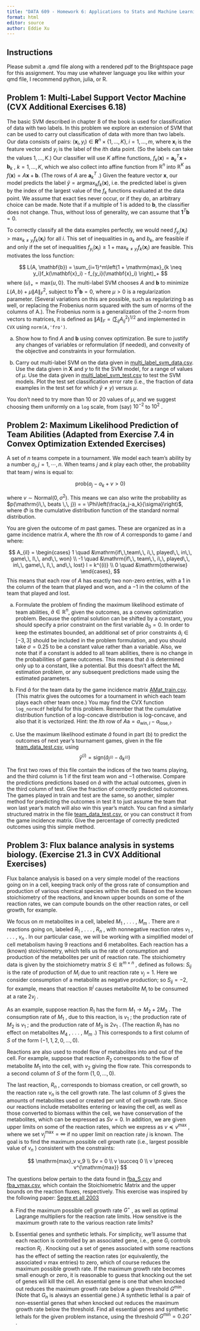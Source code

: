 ```yaml
---
title: "DATA 609 - Homework 6: Applications to Stats and Machine Learning"
format: html
editor: source
author: Eddie Xu
---
```



## Instructions

Please submit a .qmd file along with a rendered pdf to the Brightspace page for this assignment. You may use whatever language you like within your qmd file,
I recommend python, julia, or R. 


## Problem 1: Multi-Label Support Vector Machine (CVX Additional Exercises 6.18)

The basic SVM described in chapter 8 of the book is used for classification of data with two labels. In this problem we explore an extension of SVM that can be used to carry
out classification of data with more than two labels. Our data consists of pairs: 
$(\mathbf{x}_i , y_i ) \in \mathbf{R}^n \times
\{1, \dots , K\},\, i = 1, \dots , m$, where $\mathbf{x}_i$ is the feature vector and $y_i$ is the label of the $i$th data point. (So
the labels can take the values $1, \dots , K$.) Our classifier will use $K$ affine functions, $f_k(\mathbf{x}) = \mathbf{a}^T_k \mathbf{x} + \mathbf{b}_k$ ,
$k = 1, . . . , K$, which we also collect into affine function from $\mathbb{R}^n$ into $\mathbb{R}^K$ as $f(\mathbf{x}) = A\mathbf{x} + \mathbf{b}$. (The
rows of $A$ are $\mathbf{a}^T_k$ .) Given the feature vector $\mathbf{x}$, our model predicts the label $\hat{y} = \mathrm{argmax}_k f_k (\mathbf{x})$, i.e. the predicted label is given by the index of the largest value of the $f_k$ functions evaluated at the data point. We assume that
exact ties never occur, or if they do, an arbitrary choice can be made. Note that if a multiple of 1
is added to $\mathbf{b}$, the classifier does not change. Thus, without loss of generality, we can assume that
$\mathbf{1}^T \mathbf{b} = 0$.

To correctly classify all the data examples perfectly, we would need $f_{y_i} (\mathbf{x}_i ) > \mathrm{max}_{k\neq y_i} f_k (\mathbf{x}_i )$ for all $i$. This set of
inequalities in $a_k$ and $b_k$, are feasible if and only if the set of
inequalities $f_{y_i} (\mathbf{x}_i ) \geq 1 + \mathrm{max}_{k\neq y_i} f_k (\mathbf{x}_i )$ are feasible. This motivates the loss function:

$$
L(A, \mathbf{b}) = \sum_{i=1}^m\left(1 + \mathrm{max}_{k \neq y_i}f_k(\mathbf{x}_i) - f_{y_i}(\mathbf{x}_i)  \right)_+
$$
where $(u)_+ = \mathrm{max}\{u, 0\}$. The multi-label SVM chooses $A$ and $\mathbf{b}$ to minimize
$L(A, b) + \mu\|A\|_F^2,$
subject to $\mathbf{1}^T \mathbf{b} = 0$, where $\mu > 0$ is a regularization parameter. (Several variations on this are
possible, such as regularizing b as well, or replacing the Frobenius norm squared with the sum of
norms of the columns of A.). The Frobenius norm is a generalization of the $2$-norm from vectors to matrices, it is defined as $\|A\|_F = \left(\sum_{ij} A_{ij}^2\right)^{1/2}$ and implemented in `CVX` using `norm(A,'fro')`. 

(a) Show how to find $A$ and $\mathbf{b}$ using convex optimization. Be sure to justify any changes of
variables or reformulation (if needed), and convexity of the objective and constraints in your
formulation.


(b) Carry out multi-label SVM on the data given in [multi_label_svm_data.csv](https://github.com/georgehagstrom/DATA609Spring2025/blob/main/website/assignments/labs/labData/multi_label_svm_data.csv). Use the data
given in $\mathbf{X}$ and $y$ to fit the SVM model, for a range of values of $\mu$. Use the data given in [multi_label_svm_test.csv](https://github.com/georgehagstrom/DATA609Spring2025/blob/main/website/assignments/labs/labData/multi_label_svm_test.csv) to test the SVM models. Plot the
test set classification error rate (i.e., the fraction of data examples in the test set for which
$\hat{y} \neq y$) versus $\mu$.

You don’t need to try more than 10 or 20 values of $\mu$, and we suggest choosing them uniformly
on a `log` scale, from (say) $10^{−2}$ to $10^2$ .


## Problem 2: Maximum Likelihood Prediction of Team Abilities (Adapted from Exercise 7.4 in Convex Optimization Extended Exercises)

A set of $n$ teams compete in a tournament. We
model each team’s ability by a number $a_j,\, j = 1, \cdots , n$. When teams $j$ and $k$ play each
other, the probability that team $j$ wins is equal to:

$$
\mathrm{prob}(a_j − a_k + v > 0)
$$ 

where $v \sim \mathrm{Normal}(0, \sigma^2 )$. This means 
we can also write the probability as $p(\mathrm{i\,\, beats \,\, j}) =  = \Phi\left(\frac{a_j-a_k}{\sigma}\right)$, where $\Phi$ is the cumulative distribution function of 
the standard normal distribution.

You are given the outcome of $m$ past games. These are organized as in a game incidence matrix $A$, where the $l$th row of $A$ corresponds to game $l$ and where:

$$
A_{il} = \begin{cases} 1 \quad &\mathrm{if\,\,team\,\, i\,\, played\,\, in\,\, game\,\, l\,\, and\,\, won}  \\
-1 \quad &\mathrm{if\,\, team\,\, i\,\, played\,\, in\,\, game\,\, l\,\, and\,\, lost} l = k^{(i)} \\
0 \quad &\mathrm{otherwise}
\end{cases},
$$
This means that each row of $A$ has exactly two non-zero entries, with a $1$ in the column of the team that played and won, and a $-1$ in the column of the team
that played and lost.

(a) Formulate the problem of finding the maximum likelihood estimate of team abilities, $\hat{a} \in \mathbb{R}^n$,
given the outcomes, as a convex optimization problem. Because the optimal solution can be shifted by a constant, you should specify a prior constraint on the first variable $\hat{a}_0 = 0$. In order to keep the estimates bounded, an additional
set of prior constraints $\hat{a}_i \in [-3, 3]$ should be included in the problem formulation, and you should take $\sigma = 0.25$ to be a constant value rather than a variable. Also, we
note that if a constant is added to all team abilities, there is no change in the probabilities of
game outcomes. This means that $\hat{a}$ is determined only up to a constant, like a potential. But
this doesn’t affect the ML estimation problem, or any subsequent predictions made using the
estimated parameters.

(b) Find $\hat{a}$ for the team data by the game incidence matrix [AMat_train.csv](https://github.com/georgehagstrom/DATA609Spring2025/blob/main/website/assignments/labs/labData/AMat_train.csv). (This matrix gives the
outcomes for a tournament in which each team plays each other team once.) You may find
the CVX function `log_normcdf` helpful for this problem. Remember that the cumulative distribution function of a log-concave distribution is log-concave,
and also that it is vectorized. Hint: the $l$th row of $A\mathrm{a} = 
a_{\mathrm{win},l}-a_{\mathrm{lose},l}$. 

(c) Use the maximum likelihood estimate $\hat{a}$ found in part (b) to predict the outcomes of next
year’s tournament games, given in the file [team_data_test.csv](https://github.com/georgehagstrom/DATA609Spring2025/blob/main/website/assignments/labs/labData/team_data_test.csv), using 
$$
\hat{y}^{(i)} = \mathrm{sign}(\hat{a}_{j^{(i)}} − \hat{a}_{k^{(i)}})
$$ 

The first two rows of this file contain the indices of the two teams playing, and the third column is $1$ if the first team won and $-1$ otherwise.  Compare
the predictions predictions based on $\hat{a}$ with the actual outcomes, given in the third column of test. Give the
fraction of correctly predicted outcomes.
The games played in train and test are the same, so another, simpler method for predicting
the outcomes in test it to just assume the team that won last year’s match will also win this
year’s match. You can find a similarly structured matrix in the file [team_data_test.csv](https://github.com/georgehagstrom/DATA609Spring2025/blob/main/website/assignments/labs/labData/team_data_test.csv), or you can construct it from the game incidence matrix. Give the percentage of correctly predicted outcomes using this simple method.


## Problem 3: Flux balance analysis in systems biology. (Exercise 21.3 in CVX Additional Exercises)

Flux balance analysis is based on a very simple model of
the reactions going on in a cell, keeping track only of the gross rate of consumption and production
of various chemical species within the cell. Based on the known stoichiometry of the reactions, and
known upper bounds on some of the reaction rates, we can compute bounds on the other reaction
rates, or cell growth, for example.

We focus on $m$ metabolites in a cell, labeled $M_1$ , . . . , $M_m$ . There are $n$ reactions going on, labeled
$R_1$ , . . . , $R_n$ , with nonnegative reaction rates $v_1$ , . . . , $v_n$ . In our particular case, we will be working with a simplified model of cell metabolism having 9 reactions and 6 metabolites. Each reaction has a (known) stoichiometry,
which tells us the rate of consumption and production of the metabolites per unit of reaction rate.
The stoichiometry data is given by the stoichiometry matrix $S \in \mathbb{R}^{m\times n}$ , defined as follows: $S_{ij}$
is the rate of production of $M_i$ due to unit reaction rate $v_j = 1$. Here we consider consumption
of a metabolite as negative production; so $S_{ij} = −2$, for example, means that reaction $\mathbb{R}^j$ causes
metabolite $M_i$ to be consumed at a rate $2v_j$ .

As an example, suppose reaction $R_1$ has the form $M_1 \to M_2 + 2M_3$ . The consumption rate of $M_1$ ,
due to this reaction, is $v_1$ ; the production rate of $M_2$ is $v_1$ ; and the production rate of $M_3$ is $2v_1$ .
(The reaction $R_1$ has no effect on metabolites $M_4$ , . . . , $M_m$ .) This corresponds to a first column of
$S$ of the form $(−1, 1, 2, 0, \dots , 0)$.

Reactions are also used to model flow of metabolites into and out of the cell. For example, suppose
that reaction $R_2$ corresponds to the flow of metabolite $M_1$ into the cell, with $v_2$ giving the flow
rate. This corresponds to a second column of $S$ of the form $(1, 0, . . . , 0)$.

The last reaction, $R_n$ , corresponds to biomass creation, or cell growth, so the reaction rate $v_n$ is
the cell growth rate. The last column of $S$ gives the amounts of metabolites used or created per
unit of cell growth rate.
Since our reactions include metabolites entering or leaving the cell, as well as those converted
to biomass within the cell, we have conservation of the metabolites, which can be expressed as
$Sv = 0$. In addition, we are given upper limits on some of the reaction rates, which we express as
$v \preceq v^{\mathrm{max}}$ , where we set $v_{j}^{\mathrm{max}} = \infty$ if no upper limit on reaction rate $j$ is known. The goal is to
find the maximum possible cell growth rate (i.e., largest possible value of $v_n$ ) consistent with the
constraints:

$$
\mathrm{max}_v v_9 \\
Sv = 0 \\
v \succeq 0 \\
v \preceq v^{\mathrm{max}} 
$$

The questions below pertain to the data found in [fba_S.csv](https://github.com/georgehagstrom/DATA609Spring2025/blob/main/website/assignments/labs/labData/fba_S.csv) and
[fba_vmax.csv](https://github.com/georgehagstrom/DATA609Spring2025/blob/main/website/assignments/labs/labData/fba_vmax.csv), which contain the Stoichiometric Matrix and the upper bounds on the reaction fluxes, respectively. This exercise was inspired by the following paper: [Segre et all 2003](https://www.liebertpub.com/doi/abs/10.1089/153623103322452413)

(a) Find the maximum possible cell growth rate $G^{\star}$ , as well as optimal Lagrange multipliers for
the reaction rate limits. How sensitive is the maximum growth rate to the various reaction rate limits?

(b) Essential genes and synthetic lethals. For simplicity, we’ll assume that each reaction is controlled by an associated gene, i.e., gene $G_i$ controls reaction $R_i$ . Knocking out a set of genes
associated with some reactions has the effect of setting the reaction rates (or equivalently, the
associated v max entries) to zero, which of course reduces the maximum possible growth rate.
If the maximum growth rate becomes small enough or zero, it is reasonable to guess that
knocking out the set of genes will kill the cell. An essential gene is one that when knocked
out reduces the maximum growth rate below a given threshold $G^{\mathrm{min}}$ . (Note that $G_n$ is always
an essential gene.) A synthetic lethal is a pair of non-essential genes that when knocked out
reduces the maximum growth rate below the threshold. Find all essential genes and synthetic
lethals for the given problem instance, using the threshold $G^{\mathrm{min}} = 0.2G^{\star}$ .